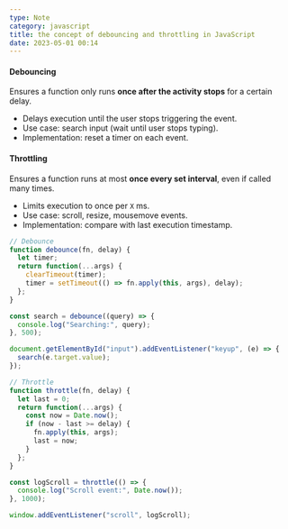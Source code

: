 ```yaml
---
type: Note
category: javascript
title: the concept of debouncing and throttling in JavaScript
date: 2023-05-01 00:14
---
```


#### Debouncing
Ensures a function only runs **once after the activity stops** for a certain delay.
*   Delays execution until the user stops triggering the event.
*   Use case: search input (wait until user stops typing).
*   Implementation: reset a timer on each event.
#### Throttling
Ensures a function runs at most **once every set interval**, even if called many times.
*   Limits execution to once per `X` ms.
*   Use case: scroll, resize, mousemove events.
*   Implementation: compare with last execution timestamp.

```javascript
// Debounce
function debounce(fn, delay) {
  let timer;
  return function(...args) {
    clearTimeout(timer);
    timer = setTimeout(() => fn.apply(this, args), delay);
  };
}

const search = debounce((query) => {
  console.log("Searching:", query);
}, 500);

document.getElementById("input").addEventListener("keyup", (e) => {
  search(e.target.value);
});

// Throttle
function throttle(fn, delay) {
  let last = 0;
  return function(...args) {
    const now = Date.now();
    if (now - last >= delay) {
      fn.apply(this, args);
      last = now;
    }
  };
}

const logScroll = throttle(() => {
  console.log("Scroll event:", Date.now());
}, 1000);

window.addEventListener("scroll", logScroll);
```
